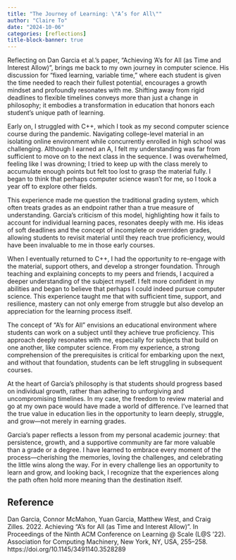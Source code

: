 ```yaml
---
title: "The Journey of Learning: \"A’s for All\""
author: "Claire To"
date: "2024-10-06"
categories: [reflections]
title-block-banner: true
---
```


Reflecting on Dan Garcia et al.'s paper, "Achieving 'A's for All (as Time and Interest Allow)", brings me back to my own journey in computer science. His discussion for “fixed learning, variable time,” where each student is given the time needed to reach their fullest potential, encourages a growth mindset and profoundly resonates with me. Shifting away from rigid deadlines to flexible timelines conveys more than just a change in philosophy; it embodies a transformation in education that honors each student’s unique path of learning.

Early on, I struggled with C++, which I took as my second computer science course during the pandemic. Navigating college-level material in an isolating online environment while concurrently enrolled in high school was challenging. Although I earned an A, I felt my understanding was far from sufficient to move on to the next class in the sequence. I was overwhelmed, feeling like I was drowning; I tried to keep up with the class merely to accumulate enough points but felt too lost to grasp the material fully. I began to think that perhaps computer science wasn’t for me, so I took a year off to explore other fields.

This experience made me question the traditional grading system, which often treats grades as an endpoint rather than a true measure of understanding. Garcia’s criticism of this model, highlighting how it fails to account for individual learning paces, resonates deeply with me. His ideas of soft deadlines and the concept of incomplete or overridden grades, allowing students to revisit material until they reach true proficiency, would have been invaluable to me in those early courses. 

When I eventually returned to C++, I had the opportunity to re-engage with the material, support others, and develop a stronger foundation. Through teaching and explaining concepts to my peers and friends, I acquired a deeper understanding of the subject myself. I felt more confident in my abilities and began to believe that perhaps I could indeed pursue computer science. This experience taught me that with sufficient time, support, and resilience, mastery can not only emerge from struggle but also develop an appreciation for the learning process itself.

The concept of "A's for All" envisions an educational environment where students can work on a subject until they achieve true proficiency. This approach deeply resonates with me, especially for subjects that build on one another, like computer science. From my experience, a strong comprehension of the prerequisites is critical for embarking upon the next, and without that foundation, students can be left struggling in subsequent courses.

At the heart of Garcia's philosophy is that students should progress based on individual growth, rather than adhering to unforgiving and uncompromising timelines. In my case, the freedom to review material and go at my own pace would have made a world of difference. I’ve learned that the true value in education lies in the opportunity to learn deeply, struggle, and grow—not merely in earning grades.

Garcia's paper reflects a lesson from my personal academic journey: that persistence, growth, and a supportive community are far more valuable than a grade or a degree. I have learned to embrace every moment of the process—cherishing the memories, loving the challenges, and celebrating the little wins along the way. For in every challenge lies an opportunity to learn and grow, and looking back, I recognize that the experiences along the path often hold more meaning than the destination itself.

## Reference

Dan Garcia, Connor McMahon, Yuan Garcia, Matthew West, and Craig Zilles. 2022. Achieving "A's for All (as Time and Interest Allow)". In Proceedings of the Ninth ACM Conference on Learning \@ Scale (L\@S '22). Association for Computing Machinery, New York, NY, USA, 255–258. https://doi.org/10.1145/3491140.3528289
